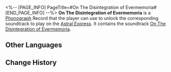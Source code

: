 <%-- [PAGE_INFO]
PageTitle=#On The Disintegration of Evermemoria#
[END_PAGE_INFO] --%>
{{Item Infobox
|id          = 210322
|image       = Item On The Disintegration of Evermemoria.png
|type        = Disk
|invCategory = Valuables
|rarity      = 3
|effect      = 
|description = A record that can be played on the Express' phonograph. It might be a chance acquisition or a gift from someone else. All sorts of memories surge up when the music plays &mdash; the smiles, encounters, touches, and the excitement of battle. Maybe that is why people still collect records even as society rapidly advances.<br />The current record contains the track "On The Disintegration of Evermemoria."
}}
{{Description|''Hell is a place where pleasure persists and morality does not exist.''}}
'''On The Disintegration of Evermemoria''' is a [[Phonograph]] Record that the player can use to unlock the corresponding soundtrack to play on the [[Astral Express]]. It contains the soundtrack [[On The Disintegration of Evermemoria]].

==Other Languages==
{{Other Languages
|en   = On The Disintegration of Evermemoria
|zhs  = 《关于记忆永恒的解构》
|zht  = 《關於記憶永恆的解構》
|ja   = 『記憶の固執の脱構築』
|ko   = ≪영원한 기억의 분석에 관해≫
|es   = Sobre la deconstrucción de la memoria eterna
|fr   = « On The Disintegration of Evermemoria »
|ru   = On The Disintegration of Evermemoria
|th   = "On The Disintegration of Evermemoria"
|vi   = "Phân Giải Ký Ức Vĩnh Hằng"
|de   = „Über den Zerfall von Ewigmemoria“
|id   = "On The Disintegration of Evermemoria"
|pt   = On The Disintegration of Evermemoria
}}

==Change History==
{{Change History|2.1}}